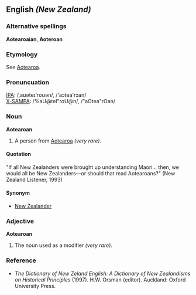 ==English ''(New Zealand)''==

===Alternative spellings===
'''Aotearoaian''', '''Aoteroan'''

===Etymology===
See [[Aotearoa]].

===Pronuncuation===
[[w:International Phonetic Alphabet|IPA]]: /&#44;&#97;&#650;&#601;&#116;&#101;&#618;&#39;&#114;&#111;&#650;&#601;&#110;/, /&#39;&#97;&#596;&#116;&#101;&#97;&#39;&#114;&#596;&#97;&#110;/<br>
[[w:X-SAMPA|X-SAMPA]]: /%aU@teI"roU@n/, /"aOtea"rOan/ <br>

===Noun===
'''Aotearoan'''
#A person from [[Aotearoa]] ''(very rare)''.

====Quotation====
"If all New Zealanders were brought up understanding Maori... then, we would all be New Zealanders&mdash;or should that read Aotearoans?" (New Zealand Listener, 1993)

====Synonym====
*[[New Zealander]]

===Adjective===
'''Aotearoan'''
#The noun used as a modifier ''(very rare)''.

===Reference===
*''The Dictionary of New Zeland English: A Dictionary of New Zealandisms on Historical Principles'' (1997). H.W. Orsman (editor). Auckland: Oxford University Press.
